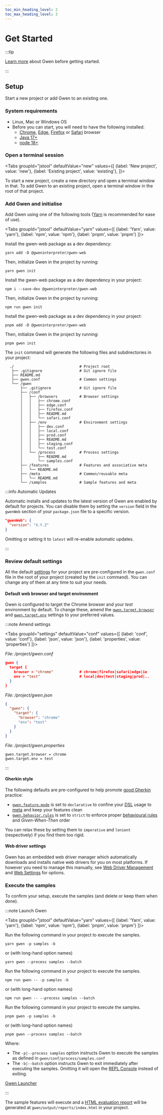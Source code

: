 ```yaml
--- 
toc_min_heading_level: 2
toc_max_heading_level: 3
---
```



# Get Started

:::tip

[Learn more](/docs) about Gwen before getting started.

:::

## Setup

Start a new project or add Gwen to an existing one.

### System requirements
  - Linux, Mac or Windows OS
  - Before you can start, you will need to have the following installed:
    - [Chrome](https://www.google.com/intl/en_au/chrome/), [Edge](https://www.microsoft.com/en-us/edge), [Firefox](https://www.mozilla.org/en-US/firefox/new/) or [Safari](https://www.apple.com/au/safari/) browser
    - [Java 17+](https://www.oracle.com/java/technologies/downloads/)
    - [node 18+](https://nodejs.org/en/download/package-manager)

### Open a terminal session

<Tabs
  groupId="jstool"
  defaultValue="new"
  values={[
    {label: 'New project', value: 'new'},
    {label: 'Existing project', value: 'existing'},
  ]}>

<TabItem value="new">
To start a new project, create a new directory and open a terminal window in that.
</TabItem>

<TabItem value="existing">
To add Gwen to an existing project, open a terminal window in the root of that project.
</TabItem>

</Tabs>

### Add Gwen and initialise

Add Gwen using one of the following tools ([Yarn](https://yarnpkg.com/) is recommended for ease of use).

<Tabs
  groupId="jstool"
  defaultValue="yarn"
  values={[
    {label: 'Yarn', value: 'yarn'},
    {label: 'npm', value: 'npm'},
    {label: 'pnpm', value: 'pnpm'}
  ]}>

<TabItem value="yarn">

Install the gwen-web package as a dev dependency:

```shell
yarn add -D @gweninterpreter/gwen-web
```

Then, initialize Gwen in the project by running:

```shell
yarn gwen init
```

</TabItem>
<TabItem value="npm">

Install the gwen-web package as a dev dependency in your project:

```shell
npm i --save-dev @gweninterpreter/gwen-web
```

Then, initialize Gwen in the project by running:

```shell
npm run gwen init
```

</TabItem>
<TabItem value="pnpm">

Install the gwen-web package as a dev dependency in your project:

```shell
pnpm add -D @gweninterpreter/gwen-web
```

Then, initialize Gwen in the project by running:

```shell
pnpm gwen init
```

</TabItem>
</Tabs>

The `init` command will generate the following files and subdirectories in your project:

```
  ./                              # Project root
   ├── .gitignore                 # Git ignore file
   ├── README.md
   ├── gwen.conf                  # Common settings
   └── /gwen
       ├── .gitignore             # Git ignore file
       ├── /conf
       │   ├── /browsers          # Browser settings
       │   │   ├── chrome.conf
       │   │   ├── edge.conf
       │   │   ├── firefox.conf
       │   │   ├── README.md
       │   │   └── safari.conf
       │   ├── /env               # Environment settings
       │   │   ├── dev.conf
       │   │   ├── local.conf
       │   │   ├── prod.conf
       │   │   ├── README.md
       │   │   ├── staging.conf
       │   │   └── test.conf
       │   └── /process           # Process settings
       │       ├── README.md
       │       └── samples.conf
       ├── /features              # Features and associative meta
       │   └── README.md
       ├── /meta                  # Common/reusable meta
       │   └── README.md
       └── /samples               # Sample features and meta
```

:::info Automatic Updates

Automatic installs and updates to the latest version of Gwen are enabled by default for projects. You can disable them by setting the `version` field in the `gwenWeb` section of your `package.json` file to a specific version.

```json
"gwenWeb": {
  "version": "X.Y.Z"
}
```

Omitting or setting it to `latest` will re-enable automatic updates.

:::

### Review default settings

All the default [settings](/docs/settings) for your project are pre-configured in the `gwen.conf` file in the root of your project (created by the `init` command). You can change any of them at any time to suit your needs. 

#### Default web browser and target environment

Gwen is configured to target the Chrome browser and your *test* environment by default. To change these, amend the  [<code>gwen.target.browser</code>](/docs/settings#gwen-target-browser) and [<code>gwen.target.env</code>](/docs/settings#gwen-target-env) settings to your preferred values.

:::note Amend settings

<Tabs
  groupId="settings"
  defaultValue="conf"
  values={[
    {label: 'conf', value: 'conf'},
    {label: 'json', value: 'json'},
    {label: 'properties', value: 'properties'}
  ]}>
<TabItem value="conf">

*File: /project/gwen.conf*

```json {3, 4}
gwen {
  target {
    browser = "chrome"            # chrome|firefox|safari|edge|ie
    env = "test"                  # local|dev|test|staging|prod|..
  }
}
```

</TabItem>
<TabItem value="json">

*File: /project/gwen.json*

```json {4, 5}
{
  "gwen": {
    "target": {
      "browser": "chrome"
      "env": "test"
    }
  }
}
```

</TabItem>
<TabItem value="properties">

*File: /project/gwen.properties*

```properties {1, 2}
gwen.target.browser = chrome
gwen.target.env = test
```

</TabItem>
</Tabs>

:::

#### Gherkin style

The following defaults are pre-configured to help promote [good Gherkin](https://gweninterpreter.wordpress.com/2020/03/09/strictly-good-gherkin-with-gwen/) practice:

- [`gwen.feature.mode`](/docs/settings#gwen-feature-mode) is set to `declarative` to confine your [DSL](/docs/dsl) usage to [meta](/docs/meta) and keep your features clean
- [`gwen.behavior.rules`](/docs/settings#gwen-behavior-rules) is set to `strict` to enforce proper [behavioural rules](/docs#behavioural-rules-and-semantics) and *Given-When-Then* order

You can relax these by setting them to `imperative` and `lenient` (respectively) if you find them too rigid.

#### Web driver settings

Gwen has an embedded web driver manager which automatically downloads and installs native web drivers for you on most platforms. If however you need to manage this manually, see [Web Driver Management](/docs/web-driver-management) and [Web Settings](/docs/settings#web-settings) for options.

### Execute the samples

To confirm your setup, execute the samples (and delete or keep them when done).

:::note Launch Gwen

<Tabs
  groupId="jstool"
  defaultValue="yarn"
  values={[
    {label: 'Yarn', value: 'yarn'},
    {label: 'npm', value: 'npm'},
    {label: 'pnpm', value: 'pnpm'}
  ]}>

<TabItem value="yarn">

Run the following command in your project to execute the samples.

```shell
yarn gwen -p samples -b
```

or (with long-hand option names)


```shell
yarn gwen --process samples --batch
```

</TabItem>
<TabItem value="npm">

Run the following command in your project to execute the samples.

```shell
npm run gwen -- -p samples -b
```

or (with long-hand option names)

```shell
npm run gwen -- --process samples --batch
```

</TabItem>
<TabItem value="pnpm">

Run the following command in your project to execute the samples.

```shell
pnpm gwen -p samples -b
```

or (with long-hand option names)

```shell
pnpm gwen --process samples --batch
```

</TabItem>
</Tabs>

Where:

- The `-p|--process samples` option instructs Gwen to execute the samples as defined in `gwen/conf/process/samples.conf`
- The `-b|--batch` option instructs Gwen to exit immediately after executing the samples. Omitting it will open the [REPL Console](/docs/repl) instead of exiting.

[Gwen Launcher](/docs/launcher)

:::

The sample features will execute and a [HTML evaluation report](/docs/reports/html) will be generated at `gwen/output/reports/index.html` in your project.
